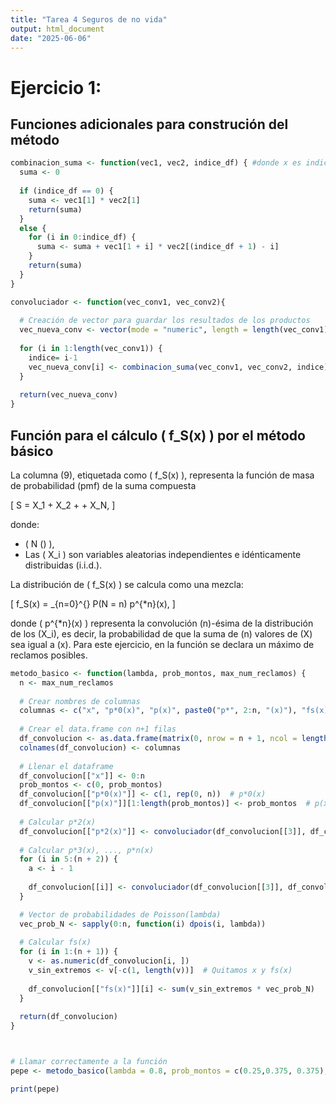 ```yaml
---
title: "Tarea 4 Seguros de no vida"
output: html_document
date: "2025-06-06"
---
```


# Ejercicio 1:


## Funciones adicionales para construción del método
```r
combinacion_suma <- function(vec1, vec2, indice_df) { #donde x es indice
  suma <- 0
  
  if (indice_df == 0) {
    suma <- vec1[1] * vec2[1]
    return(suma)
  } 
  else {
    for (i in 0:indice_df) {
      suma <- suma + vec1[1 + i] * vec2[(indice_df + 1) - i]
    }
    return(suma)
  }
}

```

```r
convoluciador <- function(vec_conv1, vec_conv2){
  
  # Creación de vector para guardar los resultados de los productos
  vec_nueva_conv <- vector(mode = "numeric", length = length(vec_conv1))
  
  for (i in 1:length(vec_conv1)) {
    indice= i-1
    vec_nueva_conv[i] <- combinacion_suma(vec_conv1, vec_conv2, indice)
  }
  
  return(vec_nueva_conv)
}

```



## Función para el cálculo \( f_S(x) \) por el método básico

La columna (9), etiquetada como \( f_S(x) \), representa la función de masa de probabilidad (pmf) de la suma compuesta

\[
S = X_1 + X_2 + \cdots + X_N,
\]

donde:

- \( N \sim \text{Poisson}(\lambda) \),
- Las \( X_i \) son variables aleatorias independientes e idénticamente distribuidas (i.i.d.).

La distribución de \( f_S(x) \) se calcula como una mezcla:

\[
f_S(x) = \sum_{n=0}^{\infty} P(N = n) \cdot p^{*n}(x),
\]

donde \( p^{*n}(x) \) representa la convolución \(n\)-ésima de la distribución de los \(X_i\), es decir, la probabilidad de que la suma de \(n\) valores de \(X\) sea igual a \(x\). Para este ejercicio, en la función se declara un máximo de reclamos posibles.

```r
metodo_basico <- function(lambda, prob_montos, max_num_reclamos) {
  n <- max_num_reclamos
  
  # Crear nombres de columnas
  columnas <- c("x", "p*0(x)", "p(x)", paste0("p*", 2:n, "(x)"), "fs(x)")
  
  # Crear el data.frame con n+1 filas
  df_convolucion <- as.data.frame(matrix(0, nrow = n + 1, ncol = length(columnas)))
  colnames(df_convolucion) <- columnas
  
  # Llenar el dataframe
  df_convolucion[["x"]] <- 0:n
  prob_montos <- c(0, prob_montos)
  df_convolucion[["p*0(x)"]] <- c(1, rep(0, n))  # p*0(x)
  df_convolucion[["p(x)"]][1:length(prob_montos)] <- prob_montos  # p(x)
  
  # Calcular p*2(x)
  df_convolucion[["p*2(x)"]] <- convoluciador(df_convolucion[[3]], df_convolucion[[3]])
  
  # Calcular p*3(x), ..., p*n(x)
  for (i in 5:(n + 2)) {
    a <- i - 1
    
    df_convolucion[[i]] <- convoluciador(df_convolucion[[3]], df_convolucion[[a]])
  }

  # Vector de probabilidades de Poisson(lambda)
  vec_prob_N <- sapply(0:n, function(i) dpois(i, lambda))
  
  # Calcular fs(x)
  for (i in 1:(n + 1)) {
    v <- as.numeric(df_convolucion[i, ])
    v_sin_extremos <- v[-c(1, length(v))]  # Quitamos x y fs(x)
    
    df_convolucion[["fs(x)"]][i] <- sum(v_sin_extremos * vec_prob_N)
  }
  
  return(df_convolucion)
}



# Llamar correctamente a la función
pepe <- metodo_basico(lambda = 0.8, prob_montos = c(0.25,0.375, 0.375), max_num_reclamos = 6)

print(pepe)

      
```



